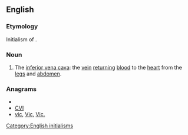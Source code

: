 ==English==
{{wikipedia|inferior vena cava}}

===Etymology===
Initialism of {{term|inferior|<u>i</u>nferior}} {{term|vena|<u>v</u>ena}} {{term|cava|<u>c</u>ava}}.

===Noun===
{{en-noun}}

# {{anatomy}} The [[inferior vena cava]]: the [[vein]] [[return]]ing [[blood]] to the [[heart]] from the [[legs]] and [[abdomen]].

===Anagrams===
* {{alphagram|[[civ#English|civ]]}} 
* [[CVI#English|CVI]]
* [[vic#English|vic]], [[Vic#English|Vic]], [[Vic.#English|Vic.]]


[[Category:English initialisms]]